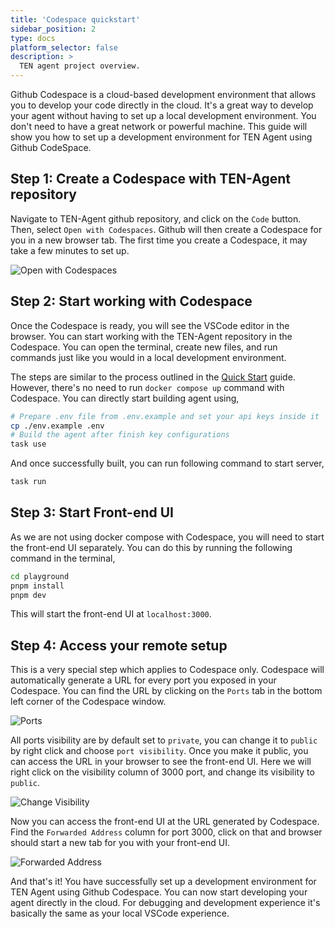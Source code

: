 ```yaml
---
title: 'Codespace quickstart'
sidebar_position: 2
type: docs
platform_selector: false
description: >
  TEN agent project overview.
---
```


Github Codespace is a cloud-based development environment that allows you to develop your code directly in the cloud. It's a great way to develop your agent without having to set up a local development environment. You don't need to have a great network or powerful machine. This guide will show you how to set up a development environment for TEN Agent using Github CodeSpace.

## Step 1: Create a Codespace with TEN-Agent repository

Navigate to TEN-Agent github repository, and click on the `Code` button. Then, select `Open with Codespaces`. Github will then create a Codespace for you in a new browser tab. The first time you create a Codespace, it may take a few minutes to set up.

![Open with Codespaces](/images/ten-agent/start_codespace.png)

## Step 2: Start working with Codespace

Once the Codespace is ready, you will see the VSCode editor in the browser. You can start working with the TEN-Agent repository in the Codespace. You can open the terminal, create new files, and run commands just like you would in a local development environment.

The steps are similar to the process outlined in the [Quick Start](./getting_started) guide. However, there's no need to run `docker compose up` command with Codespace. You can directly start building agent using,

```bash
# Prepare .env file from .env.example and set your api keys inside it
cp ./env.example .env
# Build the agent after finish key configurations
task use
```

And once successfully built, you can run following command to start server,

```bash
task run
```

## Step 3: Start Front-end UI

As we are not using docker compose with Codespace, you will need to start the front-end UI separately. You can do this by running the following command in the terminal,

```bash
cd playground
pnpm install
pnpm dev
```

This will start the front-end UI at `localhost:3000`.

## Step 4: Access your remote setup

This is a very special step which applies to Codespace only. Codespace will automatically generate a URL for every port you exposed in your Codespace. You can find the URL by clicking on the `Ports` tab in the bottom left corner of the Codespace window.

![Ports](/images/ten-agent/codespace_ports.png)

All ports visibility are by default set to `private`, you can change it to `public` by right click and choose `port visibility`. Once you make it public, you can access the URL in your browser to see the front-end UI. Here we will right click on the visibility column of 3000 port, and change its visibility to `public`.

![Change Visibility](/images/ten-agent/codespace_visibility.png)

Now you can access the front-end UI at the URL generated by Codespace. Find the `Forwarded Address` column for port 3000, click on that and browser should start a new tab for you with your front-end UI.

![Forwarded Address](/images/ten-agent/codespace_forwarded_addr.png)

And that's it! You have successfully set up a development environment for TEN Agent using Github Codespace. You can now start developing your agent directly in the cloud. For debugging and development experience it's basically the same as your local VSCode experience.
